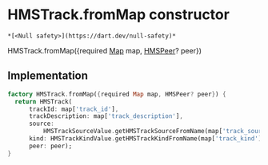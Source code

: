 # HMSTrack.fromMap constructor

    *[<Null safety>](https://dart.dev/null-safety)*

HMSTrack.fromMap({required [Map](https://api.flutter.dev/flutter/dart-core/Map-class.html) map, [HMSPeer](../../model_hms_peer/HMSPeer-class)? peer})

## Implementation

```dart
factory HMSTrack.fromMap({required Map map, HMSPeer? peer}) {
  return HMSTrack(
      trackId: map['track_id'],
      trackDescription: map['track_description'],
      source:
          HMSTrackSourceValue.getHMSTrackSourceFromName(map['track_source']),
      kind: HMSTrackKindValue.getHMSTrackKindFromName(map['track_kind']),
      peer: peer);
}
```

